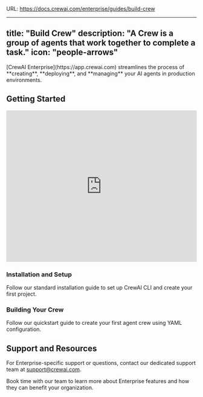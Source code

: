 URL: https://docs.crewai.com/enterprise/guides/build-crew

---
title: "Build Crew"
description: "A Crew is a group of agents that work together to complete a task."
icon: "people-arrows"
---

<Tip>
[CrewAI Enterprise](https://app.crewai.com) streamlines the process of **creating**, **deploying**, and **managing** your AI agents in production environments.
</Tip>

## Getting Started

<iframe 
    width="100%"
    height="400"
    src="https://www.youtube.com/embed/d1Yp8eeknDk?si=tIxnTRI5UlyCp3z_" 
    title="Building Crews with CrewAI CLI" 
    frameborder="0"
    style={{ borderRadius: '10px' }}
    allow="accelerometer; autoplay; clipboard-write; encrypted-media; gyroscope; picture-in-picture"
    allowfullscreen
></iframe>

### Installation and Setup

<Card title="Follow Standard Installation" icon="wrench" href="/installation">
  Follow our standard installation guide to set up CrewAI CLI and create your first project.
</Card>

### Building Your Crew

<Card title="Quickstart Tutorial" icon="rocket" href="/quickstart">
  Follow our quickstart guide to create your first agent crew using YAML configuration.
</Card>

## Support and Resources

For Enterprise-specific support or questions, contact our dedicated support team at [support@crewai.com](mailto:support@crewai.com).


<Card title="Schedule a Demo" icon="calendar" href="mailto:support@crewai.com">
  Book time with our team to learn more about Enterprise features and how they can benefit your organization.
</Card>
